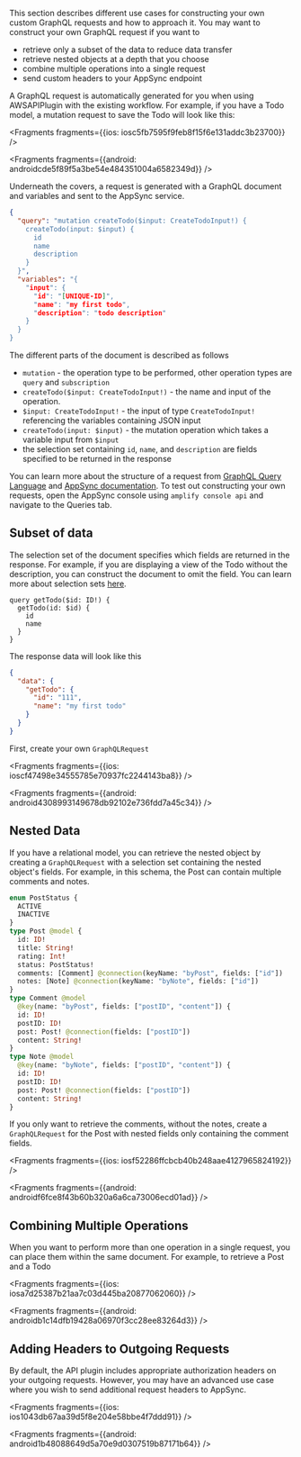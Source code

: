 This section describes different use cases for constructing your own custom GraphQL requests and how to approach it. You may want to construct your own GraphQL request if you want to
- retrieve only a subset of the data to reduce data transfer
- retrieve nested objects at a depth that you choose
- combine multiple operations into a single request
- send custom headers to your AppSync endpoint

A GraphQL request is automatically generated for you when using AWSAPIPlugin with the existing workflow. For example, if you have a Todo model, a mutation request to save the Todo will look like this:




<Fragments fragments={{ios: iosc5fb7595f9feb8f15f6e131addc3b23700}} />



<Fragments fragments={{android: androidcde5f89f5a3be54e484351004a6582349d}} />

Underneath the covers, a request is generated with a GraphQL document and variables and sent to the AppSync service. 

```json
{ 
  "query": "mutation createTodo($input: CreateTodoInput!) {
    createTodo(input: $input) {
      id
      name
      description
    }
  }",
  "variables": "{
    "input": {
      "id": "[UNIQUE-ID]",
      "name": "my first todo",
      "description": "todo description"
    }
  }
}
```

The different parts of the document is described as follows
- `mutation` - the operation type to be performed, other operation types are `query` and `subscription`
- `createTodo($input: CreateTodoInput!)` - the name and input of the operation. 
- `$input: CreateTodoInput!` - the input of type `CreateTodoInput!` referencing the variables containing JSON input
- `createTodo(input: $input)` - the mutation operation which takes a variable input from `$input`
- the selection set containing `id`, `name`, and `description` are fields specified to be returned in the response

You can learn more about the structure of a request from [GraphQL Query Language](https://graphql.org/learn/) and [AppSync documentation](https://docs.aws.amazon.com/appsync/latest/devguide/graphql-overview.html). To test out constructing your own requests, open the AppSync console using `amplify console api` and navigate to the Queries tab.

## Subset of data

The selection set of the document specifies which fields are returned in the response. For example, if you are displaying a view of the Todo without the description, you can construct the document to omit the field. You can learn more about selection sets [here](https://spec.graphql.org/draft/#sec-Selection-Sets).

```
query getTodo($id: ID!) {
  getTodo(id: $id) {
    id
    name
  }
}
```
The response data will look like this
```json
{
  "data": {
    "getTodo": {
      "id": "111",
      "name": "my first todo"
    }
  }
}
```
First, create your own `GraphQLRequest`




<Fragments fragments={{ios: ioscf47498e34555785e70937fc2244143ba8}} />



<Fragments fragments={{android: android4308993149678db92102e736fdd7a45c34}} />

## Nested Data
If you have a relational model, you can retrieve the nested object by creating a `GraphQLRequest` with a selection set containing the nested object's fields. For example, in this schema, the Post can contain multiple comments and notes.
```graphql
enum PostStatus {
  ACTIVE
  INACTIVE
}
type Post @model {
  id: ID!
  title: String!
  rating: Int!
  status: PostStatus!
  comments: [Comment] @connection(keyName: "byPost", fields: ["id"])
  notes: [Note] @connection(keyName: "byNote", fields: ["id"])
}
type Comment @model
  @key(name: "byPost", fields: ["postID", "content"]) {
  id: ID!
  postID: ID!
  post: Post! @connection(fields: ["postID"])
  content: String!
}
type Note @model
  @key(name: "byNote", fields: ["postID", "content"]) {
  id: ID!
  postID: ID!
  post: Post! @connection(fields: ["postID"])
  content: String!
}
```
If you only want to retrieve the comments, without the notes, create a `GraphQLRequest` for the Post with nested fields only containing the comment fields.




<Fragments fragments={{ios: iosf52286ffcbcb40b248aae4127965824192}} />



<Fragments fragments={{android: androidf6fce8f43b60b320a6a6ca73006ecd01ad}} />

## Combining Multiple Operations

When you want to perform more than one operation in a single request, you can place them within the same document. For example, to retrieve a Post and a Todo




<Fragments fragments={{ios: iosa7d25387b21aa7c03d445ba20877062060}} />



<Fragments fragments={{android: androidb1c14dfb19428a06970f3cc28ee83264d3}} />

## Adding Headers to Outgoing Requests

By default, the API plugin includes appropriate authorization headers on your outgoing requests. However, you may have an advanced use case where you wish to send additional request headers to AppSync.




<Fragments fragments={{ios: ios1043db67aa39d5f8e204e58bbe4f7ddd91}} />



<Fragments fragments={{android: android1b48088649d5a70e9d0307519b87171b64}} />

